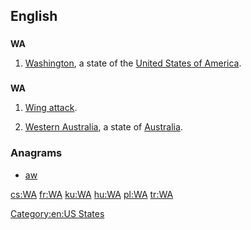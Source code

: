 {{also|wa|wā|wá|wǎ|wà|WA|W.A.|W. A.}}
==English==

==={{abbreviation-old|en}}===
'''WA'''

# {{context|US|lang=en}} [[Washington]], a state of the [[United States of America]].

==={{initialism-old|en}}===
'''WA'''

# {{context|netball|lang=en}} [[wing attack|Wing attack]].
# [[Western Australia]], a state of [[Australia]].

===Anagrams===
* [[aw#English|aw]] 

[[Category:en:US States]]

[[cs:WA]]
[[fr:WA]]
[[ku:WA]]
[[hu:WA]]
[[pl:WA]]
[[tr:WA]]
